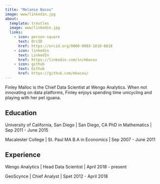 ```yaml
---
title: "Melanie Bacou"
image: www/linkedin.jpg
about:
  template: trestles
  image: www/linkedin.jpg
  links:
    - icon: person-square
      text: OrcID
      href: https://orcid.org/0000-0003-1810-6818
    - icon: linkedin
      text: LinkedIn
      href: https://linkedin.com/in/mbacou
    - icon: github
      text: Github
      href: https://github.com/mbacou/
---
```


Finley Malloc is the Chief Data Scientist at Wengo Analytics. When not innovating on data platforms, Finley enjoys spending  time unicycling and playing with her pet iguana.

## Education

University of California, San Diego | San Diego, CA
PhD in Mathematics | Sep 2011 - June 2015

Macalester College | St. Paul MA
B.A in Economics | Sep 2007 - June 2011

## Experience

Wengo Analytics | Head Data Scientist | April 2018 - present

GeoScynce | Chief Analyst | Spet 2012 - April 2018
